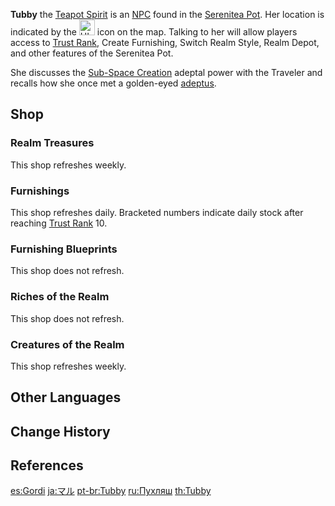 {{CharacterTabs}}
{{Character Infobox
|type             = NPC
|image            = <gallery>
NPC Tubby Rank 1.png|Rank 1
NPC Tubby Rank 4.png|Rank 4
NPC Tubby Rank 7.png|Rank 7
NPC Tubby Rank 10.png|Rank 10
</gallery>
|affiliation      = Serenitea Pot
|affiliation2     = Adepti
|title            = Teapot Spirit
|title2           = Rain Calmer
|voiceEN          = [https://www.debiderryberry.com/ Debi Derryberry]<ref>Twitter: [https://twitter.com/debiderryberry/status/1462134030376349701 EN VA Self Announcement]</ref>
|voiceJP          = [http://amuleto.jp/talents/watanabechihiro.html Watanabe Chihiro ({{ja|渡辺 千絢}})]<ref>Amuleto: [http://amuleto.jp/talents/watanabechihiro.html JP VA's Profile]</ref>
|voiceKR          = {{w|ko:손선영|Son Seon-yeong ({{ko|손선영}})}}<ref>YouTube: [https://youtu.be/xplaZwxHFeA KR VA Self Announcement]</ref>
}}
'''Tubby''' the [[Teapot Spirit]] is an [[NPC]] found in the [[Serenitea Pot]]. Her location is indicated by the [[File:UI Tubby.png|25x25px]] icon on the map. Talking to her will allow players access to [[Trust Rank]], Create Furnishing, Switch Realm Style, Realm Depot, and other features of the Serenitea Pot.

She discusses the [[Sub-Space Creation]] adeptal power with the Traveler and recalls how she once met a golden-eyed [[adeptus]].

==Shop==
===Realm Treasures===
This shop refreshes weekly.
{{Shop/Header|currency=Realm Currency|note=Trust Rank<br />Required|vendor=Tubby|total=1}}
{{Shop|Fabric|10|50|x=5|note=2|total=1}}
{{Shop|Transient Resin|1,200|1|note=6|total=1}}
{{Shop|Hero's Wit|120|20|note=8|total=1}}
{{Shop|Wanderer's Advice|60|10|x=10|note=8|total=1}}
{{Shop|Mystic Enhancement Ore|60|40|note=8|total=1}}
{{Shop|Mora|120|20|x=10,000|note=8|total=1}}
{{Shop|Sanctifying Essence|360|5|note=8|total=1}}
{{Shop|Sanctifying Unction|90|20|note=8|total=1}}
{{Shop/Footer|total=13,100|note=&nbsp;}}

===Furnishings===
This shop refreshes daily. Bracketed numbers indicate daily stock after reaching [[Trust Rank]] 10.
{{Shop/Header|currency=Realm Currency|vendor=Tubby|total=1}}
{{Shop|Vial of Adeptal Speed|10|5|stock2=10|total=1}}
{{Shop|Fragrant Cedar Vegetable Rack|60|3|stock2=6|total=1}}
{{Shop|Blooming Hedge|80|3|stock2=6|total=1}}
{{Shop|Ordinary Garden Hedge|80|3|stock2=6|total=1}}
{{Shop|"Concealing Leaves"|80|3|stock2=6|total=1}}
{{Shop|"Green Fountain"|80|3|stock2=6|total=1}}
{{Shop|"Kindletree"|80|3|stock2=6|total=1}}
{{Shop|"Crystalfly's Perch"|80|3|stock2=6|total=1}}
{{Shop|"Southern Sweetleaves"|80|3|stock2=6|total=1}}
{{Shop|"Brightcrown Plumebush"|80|3|stock2=6|total=1}}
{{Shop|"The Color of the Wind"|80|3|stock2=6|total=1}}
{{Shop|Silversand Coconut Tree|80|3|stock2=6|total=1}}
{{Shop|Whitesand Coconut Tree|80|3|stock2=6|total=1}}
{{Shop|Tianheng Red Maple: Branches Aflame|80|3|stock2=6|total=1}}
{{Shop|Peculiar Knotwood Tree|80|3|stock2=6|total=1}}
{{Shop|Yellow Sandbearer Tree|80|3|stock2=6|total=1}}
{{Shop|Hiding Grazestone|80|3|stock2=6|total=1}}
{{Shop|Recreation Stone|80|3|stock2=6|total=1}}
{{Shop|Unmoving Kingstone|80|3|stock2=6|total=1}}
{{Shop|Ashen Stone|80|3|stock2=6|total=1}}
{{Shop|Sartorial Stone|80|3|stock2=6|total=1}}
{{Shop|Moss-Covered Stone|80|3|stock2=6|total=1}}
{{Shop|Stratus-Cloud Stone|80|3|stock2=6|total=1}}
{{Shop|Stepping Stone|80|3|stock2=6|total=1}}
{{Shop|Unprecedentedly Average Stone|80|3|stock2=6|total=1}}
{{Shop|Mature Cuihua Tree|80|3|stock2=6|total=1}}
{{Shop|Cuihua Sapling|80|3|stock2=6|total=1}}
{{Shop|Tall Birch|80|3|stock2=6|total=1}}
{{Shop|Birch Sapling|80|3|stock2=6|total=1}}
{{Shop|Golden Knotwood Tree|80|3|stock2=6|total=1}}
{{Shop|Green Knotwood Tree|80|3|stock2=6|total=1}}
{{Shop|Amber Knotwood Tree|80|3|stock2=6|total=1}}
{{Shop|Amber Irontrunk Tree|80|3|stock2=6|total=1}}
{{Shop|Golden Irontrunk Tree|80|3|stock2=6|total=1}}
{{Shop|Green Irontrunk Tree|80|3|stock2=6|total=1}}
{{Shop|Qingce Heronleaf Bamboo|80|3|stock2=6|total=1}}
{{Shop|Qingce Skysail Bamboo|80|3|stock2=6|total=1}}
{{Shop|Qingce Jadestone Bamboo|80|3|stock2=6|total=1}}
{{Shop|Overgrown Wildvest|40|3|stock2=6|total=1}}
{{Shop|Hazel Wildvest|40|3|stock2=6|total=1}}
{{Shop|Wine-Red Wildvest|40|3|stock2=6|total=1}}
{{Shop|Moonlight Stone|80|3|stock2=6|total=1}}
{{Shop|Sunset Stone|80|3|stock2=6|total=1}}
{{Shop|Scorched Stone|80|3|stock2=6|total=1}}
{{Shop|Goldchime Stone|80|3|stock2=6|total=1}}
{{Shop|Goldbud Stone|80|3|stock2=6|total=1}}
{{Shop|Summer Solstice Rock|80|3|stock2=6|total=1}}
{{Shop|Formation Rock|80|3|stock2=6|total=1}}
{{Shop|"Dainty Fists"|80|3|stock2=6|total=1}}
{{Shop|Chasm's Doorstep|80|3|stock2=6|total=1}}
{{Shop|Parched Stone|80|3|stock2=6|total=1}}
{{Shop|Golden Pearlroot Tree|80|3|stock2=6|total=1}}
{{Shop|Amber Pearlroot Tree|80|3|stock2=6|total=1}}
{{Shop|Withered Pearlroot Tree|80|3|stock2=6|total=1}}
{{Shop|Green Pearlroot Tree|80|3|stock2=6|total=1}}
{{Shop|Profuse Smokeleaf|40|3|stock2=6|total=1}}
{{Shop|Vivacious Smokeleaf|40|3|stock2=6|total=1}}
{{Shop|Profuse Lacquerleaf|40|3|stock2=6|total=1}}
{{Shop|Vivacious Lacquerleaf|40|3|stock2=6|total=1}}
{{Shop|Profuse Awlking|40|3|stock2=6|total=1}}
{{Shop|Vivacious Awlking|40|3|stock2=6|total=1}}
{{Shop|Luscious Bloom|40|3|stock2=6|total=1}}
{{Shop|Verdant Bloom|40|3|stock2=6|total=1}}
{{Shop|Meadow Bloom|40|3|stock2=6|total=1}}
{{Shop|Gemini Verdance|40|3|stock2=6|total=1}}
{{Shop|Gemini Jasmine|40|3|stock2=6|total=1}}
{{Shop|"A Seat in the Wilderness"|80|3|stock2=6|total=1}}
{{Shop|"Hunter's Vantage"|80|3|stock2=6|total=1}}
{{Shop|"Prey's Cloak of Refuge"|80|3|stock2=6|total=1}}
{{Shop|Verdurous Feast|80|3|stock2=6|total=1}}
{{Shop|Verdurous Waiter|80|3|stock2=6|total=1}}
{{Shop|Adeptus Amber: A Striking Sight|120|3|stock2=6|total=1}}
{{Shop|Adeptus Amber: Trespassers Beware|120|3|stock2=6|total=1}}
{{Shop|Forceful Tea Pine|40|3|stock2=6|total=1}}
{{Shop|Cyangrass|80|3|stock2=6|total=1}}
{{Shop|Stonenet|80|3|stock2=6|total=1}}
{{Shop|Greenspire|80|3|stock2=6|total=1}}
{{Shop|Verdant Ancient|80|3|stock2=6|total=1}}
{{Shop|Flower's First Blushing Bloom|80|3|stock2=6|total=1}}
{{Shop|Doves the World Over, Repose Seeking|80|3|stock2=6|total=1}}
{{Shop|The Precious Pink of Spring|80|3|stock2=6|total=1}}
{{Shop|The Red Kite's Waking and Sleeping|80|3|stock2=6|total=1}}
{{Shop|The Wandering Bird Within|80|3|stock2=6|total=1}}
{{Shop|Sappan and Vermilion Enjoined|80|3|stock2=6|total=1}}
{{Shop|Thoughts Beyond the Pale|80|3|stock2=6|total=1}}
{{Shop|The Bellflower Bids the Gloom Farewell|80|3|stock2=6|total=1}}
{{Shop|The Aster's Sigh|80|3|stock2=6|total=1}}
{{Shop|Melancholy, the Dewgrass Shadowing|80|3|stock2=6|total=1}}
{{Shop|Of Promises Unkept the Night Flowers Speak|80|3|stock2=6|total=1}}
{{Shop|Trees of Azure Jade|80|3|stock2=6|total=1}}
{{Shop|Through White Foam the Jade Butterfly Soars|80|3|stock2=6|total=1}}
{{Shop|Scarlet-Scented Fan Dance|80|3|stock2=6|total=1}}
{{Shop|A Thousand Petals of Red Glaze|80|3|stock2=6|total=1}}
{{Shop|"Between Nine Steps"|120|3|stock2=6|total=1}}
{{Shop|Meditation Stone|40|3|stock2=6|total=1}}
{{Shop|Wading Stones|40|3|stock2=6|total=1}}
{{Shop|Hot Spring Whitestone: Secret Fire|80|3|stock2=6|total=1}}
{{Shop|Weeping Stone|80|3|stock2=6|total=1}}
{{Shop|Ardent Cinnabar|80|3|stock2=6|total=1}}
{{Shop|Sub-Space Boulder: Sky Range|80|3|stock2=6|total=1}}
{{Shop|Sub-Space Boulder: Solitude|80|3|stock2=6|total=1}}
{{Shop|Sub-Space Boulder: Seat of Mist|80|3|stock2=6|total=1}}
{{Shop|Sub-Space Boulder: Floating Precipice|80|3|stock2=6|total=1}}
{{Shop|"Seal of the Provisional Head Priestess"|80|3|stock2=6|total=1}}
{{Shop|Of Fields Green: Border of Dreams|80|3|stock2=6|total=1}}
{{Shop|Of Fields Green: Starflower Fence|80|3|stock2=6|total=1}}
{{Shop|Of Fields Green: Smoky Labyrinth|80|3|stock2=6|total=1}}
{{Shop|Of Fields Green: Fluttering Color|80|3|stock2=6|total=1}}
{{Shop|Of Fields Green: Kitty Waiter|80|3|stock2=6|total=1}}
{{Shop|Of Fields Green: Velvet Chaperone|80|3|stock2=6|total=1}}
{{Shop|Midsummer Tea-Fragrance|80|3|stock2=6|total=1}}
{{Shop|Of Bamboo Teal|80|3|stock2=6|total=1}}
{{Shop|Amidst Dew-Covered Lilac Leaves|80|3|stock2=6|total=1}}
{{Shop|Thrice-Dyed Crimson Snowmelt|80|3|stock2=6|total=1}}
{{Shop|Evernight Glitterbough|120|3|stock2=6|total=1}}
{{Shop|Evernight Blazeshrub|120|3|stock2=6|total=1}}
{{Shop|Sub-Space Cabochon: Up, Up and Away|80|3|stock2=6|total=1}}
{{Shop|Burgundy Dewtree|80|3|stock2=6|total=1}}
{{Shop|Burgundy Needletree|80|3|stock2=6|total=1}}
{{Shop|Mauve Shiverstroke Shroom|80|3|stock2=6|total=1}}
{{Shop|Mauve Lute's-Edge Shroom|80|3|stock2=6|total=1}}
{{Shop|Scarlet Swayshroom|40|3|stock2=6|total=1}}
{{Shop|Brown Treeshroom|40|3|stock2=6|total=1}}
{{Shop|Withered Buttershroom|40|3|stock2=6|total=1}}
{{Shop|Sandy Domeshroom|40|3|stock2=6|total=1}}
{{Shop|Umbrella of Calm|40|3|stock2=6|total=1}}
<!-- 3.1 -->
{{Shop|Sub-Space Boulder: Desert Wastes|80|3|stock2=6|total=1}}
{{Shop|Sub-Space Boulder: Gravel|80|3|stock2=6|total=1}}
{{Shop|The Belying Toughness|40|3|stock2=6|total=1}}
{{Shop|Like an Omen of Daybreak|40|3|stock2=6|total=1}}
{{Shop|Like the Dangling White Stars|80|3|stock2=6|total=1}}
{{Shop|Like the Moon's Shattered Shards|80|3|stock2=6|total=1}}
{{Shop|Like the Encircling Eventide|80|3|stock2=6|total=1}}
{{Shop|The Hidden Sweetness|80|3|stock2=6|total=1}}
{{Shop|The Concealed Salt|80|3|stock2=6|total=1}}
{{Shop|Chilling Sand Grilling|80|3|stock2=6|total=1}}
{{Shop|The Fragrant Branches Asleep|80|3|stock2=6|total=1}}
{{Shop|The Leaf Veins, Supple and Subtle|80|3|stock2=6|total=1}}
{{Shop|Like the Shimmering Distant Stars|80|3|stock2=6|total=1}}
{{Shop|Colors in the Water Roiling|80|3|stock2=6|total=1}}
{{Shop|Letters in the Sands Half-Buried|80|3|stock2=6|total=1}}
{{Shop|Like the Blistering Sunlight|80|3|stock2=6|total=1}}
{{Shop|No Jumping, No Tramping|40|3|stock2=6|total=1}}
{{Shop|Disk-Patterned Terracotta|80|3|stock2=6|total=1}}
{{Shop|Painted Oblique Stone|80|3|stock2=6|total=1}}
{{Shop|Uplifting Growth|80|3|stock2=6|total=1}}
{{Shop|A Theater's Dream of Flowers|120|3|stock2=6|total=1}}
{{Shop|Longing in the Tranquil Court|120|3|stock2=6|total=1}}
{{Shop|A Forest Corner's Miracle|120|3|stock2=6|total=1}}
{{Shop|Flaming Azure|80|3|stock2=6|total=1}}
{{Shop|Concentrated Alabaster|80|3|stock2=6|total=1}}
{{Shop|Flaming Catalyst|80|3|stock2=6|total=1}}
{{Shop|Prolongation Medium|80|3|stock2=6|total=1}}
{{Shop|Balancing Dye|80|3|stock2=6|total=1}}
{{Shop|Fervid Nutrients|80|3|stock2=6|total=1}}
{{Shop|Gloomy Glamour|80|3|stock2=6|total=1}}
{{Shop|Pristine Vessel|80|3|stock2=6|total=1}}
{{Shop|Slanted Meandering Wood|40|3|stock2=6|total=1}}
{{Shop|Verdant Meandering Wood|40|3|stock2=6|total=1}}
<!-- 3.3 -->
{{Shop|Floral Green's Shallow Slumber|80|3|stock2=6|total=1}}
{{Shop|Dappled Butterfly|80|3|stock2=6|total=1}}
{{Shop|Viridite Noonwood|80|3|stock2=6|total=1}}
{{Shop|Viridite Dawnwood|80|3|stock2=6|total=1}}
<!-- 3.4 -->
{{Shop|Peaceful Hibiscus Purple|80|3|stock2=6|total=1}}
{{Shop|Secluded Hibiscus Branches|80|3|stock2=6|total=1}}
{{Shop|Fountain of Scorching Sands|80|3|stock2=6|total=1}}
{{Shop|Sunset Reflection|80|3|stock2=6|total=1}}
{{Shop|Umbrella of Dewdrops|40|3|stock2=6|total=1}}
{{Shop|The Bountiful Waterside|40|3|stock2=6|total=1}}
{{Shop|Umbrella of Refuge|40|3|stock2=6|total=1}}
{{Shop|A Different Kind of Sweetness|40|3|stock2=6|total=1}}
<!-- 3.5 -->
{{Shop|Spreading Branches of the Sky|80|3|stock2=6|total=1}}
{{Shop|Halted Spoondrift|80|3|stock2=6|total=1}}
{{Shop|Glimmering Firework|80|3|stock2=6|total=1}}
{{Shop|Broken Mossed Stone|40|3|stock2=6|total=1}}
{{Shop|Crumbling Mossed Stone|40|3|stock2=6|total=1}}
{{Shop/Footer|total=38,990 (77,980)}}

===Furnishing Blueprints===
This shop does not refresh.
{{Shop/Header|currency=Realm Currency|vendor=Tubby|total=1}}
{{Shop|Multi-Seat Round Pine Table|80|1|total=1|blueprint=1}}
{{Shop|Wooden Restaurant Signboard|80|1|total=1|blueprint=1}}
{{Shop|Pine Dining Chair|80|1|total=1|blueprint=1}}
{{Shop|Well-Worn Sword|80|1|total=1|blueprint=1}}
{{Shop|Mounted Record Board|80|1|total=1|blueprint=1}}
{{Shop|Straw Hut|80|1|total=1|blueprint=1}}
{{Shop|Straw Depot|80|1|total=1|blueprint=1}}
{{Shop|Straw Shed|80|1|total=1|blueprint=1}}
{{Shop|Doorless Pine Cupboard|80|1|total=1|blueprint=1}}
{{Shop|Long Pine Table|80|1|total=1|blueprint=1}}
{{Shop|Fir Shelves|80|1|total=1|blueprint=1}}
{{Shop|Fir Weapon Rack|80|1|total=1|blueprint=1}}
{{Shop|Messy Pile of Fir Crates|80|1|total=1|blueprint=1}}
{{Shop|Neat Stack of Fir Kegs|80|1|total=1|blueprint=1}}
{{Shop|Simple Cargo Cart|80|1|total=1|blueprint=1}}
{{Shop|Heavy Hay Bale|80|1|total=1|blueprint=1}}
{{Shop|Storage Sack: Buzz-Off Bag|80|1|total=1|blueprint=1}}
{{Shop|Old Well|80|1|total=1|blueprint=1}}
{{Shop|Weathered Bamboo Fence|80|1|total=1|blueprint=1}}
{{Shop|Smooth Wooden Bench|80|1|total=1|blueprint=1}}
{{Shop|Smooth Stone Bench|80|1|total=1|blueprint=1}}
{{Shop|Timber Wall With Jade Eaves|160|1|total=1|blueprint=1}}
{{Shop|Dark Wood Arch Wall|160|1|total=1|blueprint=1}}
{{Shop|Traditional Cedar Flooring|160|1|total=1|blueprint=1}}
{{Shop|Colorful Checkered Tile|160|1|total=1|blueprint=1}}
{{Shop|Checkered Cedar Ceiling|160|1|total=1|blueprint=1}}
{{Shop|Dark Checkered Ceiling|160|1|total=1|blueprint=1}}
{{Shop|Two-Tier Candle Chandelier|160|1|total=1|blueprint=1}}
{{Shop|Eight-Sided Lantern: Lucky Day|160|1|total=1|blueprint=1}}
{{Shop|Six-Sided Lantern: Harmony in Friendship|160|1|total=1|blueprint=1}}
{{Shop|"Night of the Party Pumpkins"|160|1|total=1|blueprint=1}}
{{Shop|Favonius Office Table|160|1|total=1|blueprint=1}}
{{Shop|Favonius Conference Table|160|1|total=1|blueprint=1}}
{{Shop|Long Table With Tablecloth|160|1|total=1|blueprint=1}}
{{Shop|Red Cedar Round Table|160|1|total=1|blueprint=1}}
{{Shop|Northern Stone Hearth|160|1|total=1|blueprint=1}}
{{Shop|"Clear Blue Afternoon"|160|1|total=1|blueprint=1}}
{{Shop|"Unwavering Determination"|160|1|total=1|blueprint=1}}
{{Shop|Red Pine Wood Round Stool|160|1|total=1|blueprint=1}}
{{Shop|Trusty Portable Lamp|160|1|total=1|blueprint=1}}
{{Shop|Sturdy Birch Vanity|160|1|total=1|blueprint=1}}
{{Shop|Mondstadt Rug: Crimson Ardor|160|1|total=1|blueprint=1}}
{{Shop|Mondstadt Rug: Tireless Search|160|1|total=1|blueprint=1}}
{{Shop|Rally Banner|160|1|total=1|blueprint=1}}
{{Shop|Pure Spirit Banner|160|1|total=1|blueprint=1}}
{{Shop|Neat Stack of Books|160|1|total=1|blueprint=1}}
{{Shop|"Scholar's Weariness"|160|1|total=1|blueprint=1}}
{{Shop|"Etiquette of Correspondence"|160|1|total=1|blueprint=1}}
{{Shop|Exquisite Hourglass Ornament|160|1|total=1|blueprint=1}}
{{Shop|Flower Arrangement: Baby Blue Tranquility|160|1|total=1|blueprint=1}}
{{Shop|Potted Plant: Crystalline Breeze|160|1|total=1|blueprint=1}}
{{Shop|Potted Flower: Fragrant Facade|160|1|total=1|blueprint=1}}
{{Shop|Alchemic Device: Between Fire and Water|160|1|total=1|blueprint=1}}
{{Shop|Alchemic Component: Burden of Dust|160|1|total=1|blueprint=1}}
{{Shop|Potted Plant: Petite Perrenial|160|1|total=1|blueprint=1}}
{{Shop|Golden Triple-Arm Candelabrum|160|1|total=1|blueprint=1}}
{{Shop|Breeze-Blessed Bed|160|1|total=1|blueprint=1}}
{{Shop|Cloudy Haze Bed|160|1|total=1|blueprint=1}}
{{Shop|Large Birch Wardrobe|160|1|total=1|blueprint=1}}
{{Shop|Birch Double Drawer Nightstand|160|1|total=1|blueprint=1}}
{{Shop|Gold-Lined Sandbearer Nightstand|160|1|total=1|blueprint=1}}
{{Shop|Gold-Lined Sandbearer Wardrobe|160|1|total=1|blueprint=1}}
{{Shop|Seashell Table Lamp|160|1|total=1|blueprint=1}}
{{Shop|Bustling Sundry Stand|160|1|total=1|blueprint=1}}
{{Shop|Real Deal Fruit Stand|160|1|total=1|blueprint=1}}
{{Shop|Open-Air Workshop|240|1|total=1|blueprint=1}}
{{Shop|Bountiful Harvest Fruit Cart|160|1|total=1|blueprint=1}}
{{Shop|Country Home With Tall Attic|160|1|total=1|blueprint=1}}
{{Shop|"Traveling Merchant North of the Stone Gate"|160|1|total=1|blueprint=1}}
{{Shop|Roll-Roofed Fruit and Vegetable Cart|160|1|total=1|blueprint=1}}
{{Shop|Liyue House: Solitary Retreat|160|1|total=1|blueprint=1}}
{{Shop|Heavy Fir Forging Table|160|1|total=1|blueprint=1}}
{{Shop|Large Stone Mill|160|1|total=1|blueprint=1}}
{{Shop|Hardwood Weapon Rack|160|1|total=1|blueprint=1}}
{{Shop|Sturdy Stone Well|160|1|total=1|blueprint=1}}
{{Shop|Wine Jar With Bamboo Casing: Spirits Awaiting Moonrise|160|1|total=1|blueprint=1}}
{{Shop|Potted Plant: Verdant Vastness|160|1|total=1|blueprint=1}}
{{Shop|Fruit and Veggie Stall: Harvest Bounties|160|1|total=1|blueprint=1}}
{{Shop|Wine Shop Display Counter: To Your Heart's Content|160|1|total=1|blueprint=1}}
{{Shop|Crude Double-Decker Pallet|160|1|total=1|blueprint=1}}
{{Shop|Farmer's Scarecrow|160|1|total=1|blueprint=1}}
{{Shop|Fruit Seller's Caution|160|1|total=1|blueprint=1}}
{{Shop|Fruit Seller's Toil|160|1|total=1|blueprint=1}}
{{Shop|Wooden Hilichurl Fence|80|1|total=1|blueprint=1}}
{{Shop|Hilichurl Totem Fence|80|1|total=1|blueprint=1}}
{{Shop|Hilichurl Archery Target|160|1|total=1|blueprint=1}}
{{Shop|Hilichurl Horned Pot|160|1|total=1|blueprint=1}}
{{Shop|Bamboo Outdoor Tea Table|160|1|total=1|blueprint=1}}
{{Shop|Water-Retaining Flower Beds|160|1|total=1|blueprint=1}}
{{Shop|Lush Grapevine|160|1|total=1|blueprint=1}}
{{Shop|Wrought Iron Carved Street Light|160|1|total=1|blueprint=1}}
{{Shop|Evil-Repelling Lantern: All-Around Lighting|160|1|total=1|blueprint=1}}
{{Shop|Four Corners Lantern: Amity From Afar|160|1|total=1|blueprint=1}}
{{Shop|Shadow Lamp: Painted Shadow|160|1|total=1|blueprint=1}}
{{Shop|Soft Lounge Sofa|240|1|total=1|blueprint=1}}
{{Shop|Economy Cuihua Bookshelf|240|1|total=1|blueprint=1}}
{{Shop|"Archivist's Treasure Trove"|240|1|total=1|blueprint=1}}
{{Shop|Birch Main Courtyard Gate|240|1|total=1|blueprint=1}}
{{Shop|Carved Courtyard Fence Ending|240|1|total=1|blueprint=1}}
{{Shop|Carved Courtyard Fence|240|1|total=1|blueprint=1}}
{{Shop|Wing House: Dawn & Dusk|240|1|total=1|blueprint=1}}
{{Shop|Pavilion: Stargazer's Shelter|240|1|total=1|blueprint=1}}
{{Shop|Scenic Corridor: Sylvan Stroll|240|1|total=1|blueprint=1}}
{{Shop|Courtyard Wall: Spring and Autumn Splendor|240|1|total=1|blueprint=1}}
{{Shop|Wall Corner: Fragrant Nook|240|1|total=1|blueprint=1}}
{{Shop|Courtyard Wall: All in a Row|240|1|total=1|blueprint=1}}
{{Shop|Courtyard Wall: Peace Across|240|1|total=1|blueprint=1}}
{{Shop|Main Entrance: Gateway to the Clouds|240|1|total=1|blueprint=1}}
{{Shop|Perimeter Wall: Scenic Archway|240|1|total=1|blueprint=1}}
{{Shop|Sturdy Wooden Barrel|80|1|total=1|blueprint=1}}
{{Shop|Soil-Carrying Wooden Barrel|80|1|total=1|blueprint=1}}
{{Shop|Newly Grown Grapevines|160|1|total=1|blueprint=1}}
{{Shop|Simple Wooden Fence|80|1|total=1|blueprint=1}}
{{Shop|Half-Constructed Fence|80|1|total=1|blueprint=1}}
{{Shop|Tall Wooden Pole|80|1|total=1|blueprint=1}}
{{Shop|Temporary Work Quarters|80|1|total=1|blueprint=1}}
{{Shop|Wood Bundle|80|1|total=1|blueprint=1}}
{{Shop|Rainproof Fir Cargo Container|160|1|total=1|blueprint=1}}
{{Shop|Countryside Tea Stand|160|1|total=1|blueprint=1}}
{{Shop|"The Adventurer's Treasures"|160|1|total=1|blueprint=1}}
{{Shop|Stone Cup-Shaped Pool|160|1|total=1|blueprint=1}}
{{Shop|Glazed Porcelain Tea Set: "Embracing Truth"|160|1|total=1|blueprint=1}}
{{Shop|Amidst Poetic Pondering|specific=Blueprint: Amidst Poetic Pondering|240|1|total=1}}
{{Shop|Amidst Whispering Winds|specific=Blueprint: Amidst Whispering Winds|240|1|total=1}}
{{Shop|Feiyun Study Room|specific=Blueprint: Feiyun Study Room|240|1|total=1}}
{{Shop|Cloudy Haze Dream-Court|specific=Blueprint: Cloudy Haze Dream-Court|240|1|total=1}}
{{Shop|Secret Research Lab|specific=Blueprint: Secret Research Lab|240|1|total=1}}
{{Shop|Cottage Kitchen|specific=Blueprint: Cottage Kitchen|240|1|total=1}}
{{Shop|Weapon Forging Station|specific=Blueprint: Weapon Forging Station|240|1|total=1}}
{{Shop|Idyllic Town|specific=Blueprint: Idyllic Town|240|1|total=1}}
{{Shop|Bird and Blossom Park|specific=Blueprint: Bird and Blossom Park|240|1|total=1}}
{{Shop|Gathering of Gourmets|specific=Blueprint: Gathering of Gourmets|240|1|total=1}}
{{Shop|Glittering Street|specific=Blueprint: Glittering Street|240|1|total=1}}
{{Shop|Qingce Cloud Residence|specific=Blueprint: Qingce Cloud Residence|240|1|total=1}}
{{Shop|Of Hunting and Dancing|specific=Blueprint: Of Hunting and Dancing|240|1|total=1}}
{{Shop|Iter Ad Astra Abyssosque|specific=Blueprint: Iter Ad Astra Abyssosque|240|1|total=1}}
{{Shop|Dawn Orchard|specific=Blueprint: Dawn Orchard|240|1|total=1}}
{{Shop|Embroidered Lantern: Lofty Grandeur|240|1|total=1|blueprint=1}}
{{Shop|Embroidered Curtains|240|1|total=1|blueprint=1}}
{{Shop|Silk Curtains: Fetching the Sanguine Sky|240|1|total=1|blueprint=1}}
{{Shop|Floral Screen: Jade and Gold|240|1|total=1|blueprint=1}}
{{Shop|Thundering Heavens Drum|240|1|total=1|blueprint=1}}
{{Shop|Tasseled Lantern: Deck the Streets|240|1|total=1|blueprint=1}}
{{Shop|Lantern-Lit Stage: Crescendo|240|1|total=1|blueprint=1}}
{{Shop|"Feather-Light Praise"|240|1|total=1|blueprint=1}}
{{Shop|"The Blue Ocean's Treasure"|240|1|total=1|blueprint=1}}
{{Shop|"Witch's Chorus"|240|1|total=1|blueprint=1}}
{{Shop|"A Guide in the Summer Woods"|160|1|total=1|blueprint=1}}
{{Shop|"A Messenger in the Summer Woods"|160|1|total=1|blueprint=1}}
{{Shop|"Pure Gorgeous Summer"|240|1|total=1|blueprint=1}}
{{Shop|Otogi Wood Ramen Stand|160|1|total=1|blueprint=1}}
{{Shop|"Three Reaches Bright"|160|1|total=1|blueprint=1}}
{{Shop|Whitestone "Meichuu" Standing Lamp|160|1|total=1|blueprint=1}}
{{Shop|Otogi "Meichuu" Standing Lamp|160|1|total=1|blueprint=1}}
{{Shop|Foundations of Stone: Path of Cultivation|160|1|total=1|blueprint=1}}
{{Shop|Foundations of Stone: Timely Arrival|160|1|total=1|blueprint=1}}
{{Shop|Foundations of Stone: Double-Time|160|1|total=1|blueprint=1}}
{{Shop|Maple Wood Vaulted Wall|160|1|total=1|blueprint=1}}
{{Shop|Maple Wood Square Ceiling|160|1|total=1|blueprint=1}}
{{Shop|Brown Maple Flooring|160|1|total=1|blueprint=1}}
{{Shop|Veranda Corner: Pavilion's Watch|240|1|total=1|blueprint=1}}
{{Shop|Inazuman Mansion: As One|240|1|total=1|blueprint=1}}
{{Shop|Inazuman Workshop: Exhaustive Regularity|160|1|total=1|blueprint=1}}
{{Shop|Inazuman Home: Routine Dimensions|160|1|total=1|blueprint=1}}
{{Shop|Inazuman Workshop: Multipurpose|160|1|total=1|blueprint=1}}
{{Shop|Inazuman Home: Clanking Metal|160|1|total=1|blueprint=1}}
{{Shop|Inazuman Workshop: Sweetness Sought|160|1|total=1|blueprint=1}}
{{Shop|Inazuman Home: Irreplaceable Foresight|160|1|total=1|blueprint=1}}
{{Shop|Inazuman Official Residence: Forcefulness|240|1|total=1|blueprint=1}}
{{Shop|Camp Watchtower: Viewport|160|1|total=1|blueprint=1}}
{{Shop|Camp Tent: Timely Tactics|240|1|total=1|blueprint=1}}
{{Shop|Camp Dwelling: Shoring Up|160|1|total=1|blueprint=1}}
{{Shop|Camp Gate: Fealty|160|1|total=1|blueprint=1}}
{{Shop|Encampment Fence: Jagged Teeth|160|1|total=1|blueprint=1}}
{{Shop|Encampment Fence: Decisive Judgment|160|1|total=1|blueprint=1}}
{{Shop|Encampment Fence: Honing Goad|160|1|total=1|blueprint=1}}
{{Shop|Shrine Hall: Gentle Wishes|240|1|total=1|blueprint=1}}
{{Shop|Shrine Annex: Pleased to Serve|240|1|total=1|blueprint=1}}
{{Shop|Shrine Corridor: Sakura-Dusted Path|240|1|total=1|blueprint=1}}
{{Shop|Shrine Corridor: Vermilion Gaze|240|1|total=1|blueprint=1}}
{{Shop|Estate Reception: Prim and Proper|240|1|total=1|blueprint=1}}
{{Shop|Estate Gate: Windy Doors|240|1|total=1|blueprint=1}}
{{Shop|Estate Corridor: Onward With Ease|240|1|total=1|blueprint=1}}
{{Shop|Estate Courtyard Corner: Measured Harmony|240|1|total=1|blueprint=1}}
{{Shop|Estate Storehouse: We Have Reserves|240|1|total=1|blueprint=1}}
{{Shop|Estate Courtyard Wall: Stoneguard|240|1|total=1|blueprint=1}}
{{Shop|Estate Courtyard Wall: Harmonious Corner|240|1|total=1|blueprint=1}}
{{Shop|Estate Courtyard Wall: Hidden Boundary|240|1|total=1|blueprint=1}}
{{Shop|Estate Wall Corner: Old City Palisade|240|1|total=1|blueprint=1}}
{{Shop|Yumemiru "Juunen" Street Lamp|160|1|total=1|blueprint=1}}
{{Shop|Aralia "Renzou" Street Lamp|160|1|total=1|blueprint=1}}
{{Shop|Narukami's Banner|160|1|total=1|blueprint=1}}
{{Shop|Camp Bow-Rack: Fletching|160|1|total=1|blueprint=1}}
{{Shop|Camp Spear-Rack: Point Break|160|1|total=1|blueprint=1}}
{{Shop|Red-Iron Coral|160|1|total=1|blueprint=1}}
{{Shop|Glowstone Parasol|160|1|total=1|blueprint=1}}
{{Shop|Otogi "Rikuyou" Wooden Barrel|80|1|total=1|blueprint=1}}
{{Shop|Village Well: Underground Spring|160|1|total=1|blueprint=1}}
{{Shop|"Kyuukou" Otogi Flower Terrace|160|1|total=1|blueprint=1}}
{{Shop|"Sanzai" Otogi Flower Terrace|160|1|total=1|blueprint=1}}
{{Shop|"Henji" Aralia Noticeboard|80|1|total=1|blueprint=1}}
{{Shop|Replica Ancient Otogi Keg|80|1|total=1|blueprint=1}}
{{Shop|Teahouse Vessel: Scent-Sealer|160|1|total=1|blueprint=1}}
{{Shop|Teahouse Cushion: Night-Woven|80|1|total=1|blueprint=1}}
{{Shop|Cast in Clay|160|1|total=1|blueprint=1}}
{{Shop|The Essential Vase|160|1|total=1|blueprint=1}}
{{Shop|A Favor Returned|160|1|total=1|blueprint=1}}
{{Shop|Common Cast Iron Stove|160|1|total=1|blueprint=1}}
{{Shop|"Hyoutei" Stacked Aralia Wood Boxes|160|1|total=1|blueprint=1}}
{{Shop|Teahouse Lamp: Light Concealed|160|1|total=1|blueprint=1}}
{{Shop|Maple Wood Lamp: Light Fragrance|160|1|total=1|blueprint=1}}
{{Shop|Maple Wood Floor Lamp: Clarity|160|1|total=1|blueprint=1}}
{{Shop|Court Lantern: Lingering Majesty|160|1|total=1|blueprint=1}}
{{Shop|Court Lantern: Thundering Heart|160|1|total=1|blueprint=1}}
{{Shop|Maple Wood Chandelier: Illume|160|1|total=1|blueprint=1}}
{{Shop|Teahouse Counter: "Toshimaru"|160|1|total=1|blueprint=1}}
{{Shop|Teahouse Round Stool: Pain Point Reduction|80|1|total=1|blueprint=1}}
{{Shop|Painted Vision: Of Mountains and Skies Distant|240|1|total=1|blueprint=1}}
{{Shop|Painted Vision: Stunning Waters|240|1|total=1|blueprint=1}}
{{Shop|Aralia "Bangaku" Shelf|160|1|total=1|blueprint=1}}
{{Shop|Aralia "Fusen" Cupboard|160|1|total=1|blueprint=1}}
{{Shop|Yumemiru "Dewcover" Wardrobe|160|1|total=1|blueprint=1}}
{{Shop|Maple Wood Ritual Drum: Festive Music|160|1|total=1|blueprint=1}}
{{Shop|Maple Wood Ritual Drum: A Great Din|160|1|total=1|blueprint=1}}
{{Shop|Teahouse Folding Screen: Hidden Heart of Gold|240|1|total=1|blueprint=1}}
{{Shop|Yumemiru "Decorum" Kimono Rack|160|1|total=1|blueprint=1}}
{{Shop|Ancestral Sword Rack: Four Core Principles|240|1|total=1|blueprint=1}}
{{Shop|Hatamoto Armor: Eijin Genkou|240|1|total=1|blueprint=1}}
{{Shop|Yumemiru "Jukaku" Folding Screen|240|1|total=1|blueprint=1}}
{{Shop|Yumemiru "Cold and Warmth" Kotatsu|240|1|total=1|blueprint=1}}
{{Shop|Evil-Slaying Bows|160|1|total=1|blueprint=1}}
{{Shop|Spiritchaser Screen|160|1|total=1|blueprint=1}}
{{Shop|"Divine Nose:" Kitsu-Kitsu Daruma|160|1|total=1|blueprint=1}}
{{Shop|"True Cookery": Nuki-Nuki Daruma|160|1|total=1|blueprint=1}}
{{Shop|Yumemiru "Sakura's Rest" Bed|160|1|total=1|blueprint=1}}
{{Shop|Whitestone Hot Spring: Diffusing Warmth|160|1|total=1|blueprint=1}}
{{Shop|Hot Spring Folding Screen: Moderation|160|1|total=1|blueprint=1}}
{{Shop|Hot Spring Outer Wall: No Vaulting|160|1|total=1|blueprint=1}}
{{Shop|Hot Spring Wall: Well-Grounded|160|1|total=1|blueprint=1}}
{{Shop|"Sekijou" Aralia Tea Table|160|1|total=1|blueprint=1}}
{{Shop|Hot Spring Foyer: Shelter from the Cold|160|1|total=1|blueprint=1}}
{{Shop|Village Well: Subterranean Secrets|160|1|total=1|blueprint=1}}
{{Shop|Wakeful Spring|specific=Blueprint: Wakeful Spring|240|1|total=1}}
{{Shop|Military Exercise Grounds|specific=Blueprint: Military Exercise Grounds|240|1|total=1}}
{{Shop|Eternal Domain of Fleeting Dreams|specific=Blueprint: Eternal Domain of Fleeting Dreams|240|1|total=1}}
{{Shop|A Thousand Swings|specific=Blueprint: A Thousand Swings|240|1|total=1}}
{{Shop|Of Maple and Tea Scents Entwined|specific=Blueprint: Of Maple and Tea Scents Entwined|240|1|total=1}}
{{Shop|Lingering Moment|240|1|total=1|blueprint=1}}
{{Shop|Of Fields Green: Cookie Road|160|1|total=1|blueprint=1}}
{{Shop|Foundations of Stone: Fortunate Times|160|1|total=1|blueprint=1}}
{{Shop|Sub-Space Cabochon: In Soaring Flight|240|1|total=1|blueprint=1}}
{{Shop|Festival Booth - "Strange Wonders"|160|1|total=1|blueprint=1}}
{{Shop|Festival Booth - "Literary Talent"|160|1|total=1|blueprint=1}}
{{Shop|"Kitsune Guuji" Exclusive Painted Flag Banner|160|1|total=1|blueprint=1}}
{{Shop|Heavy-Duty Restaurant Stove|160|1|total=1|blueprint=1}}
{{Shop|Serene Flames|160|1|total=1|blueprint=1}}
{{Shop|Training Ground Support Stakes|160|1|total=1|blueprint=1}}
{{Shop|Inazuman Home: Watatsumi Reminiscence|160|1|total=1|blueprint=1}}
{{Shop|Inazuman Home: House of Coral|160|1|total=1|blueprint=1}}
{{Shop|Inazuman Home: Stormhouse|160|1|total=1|blueprint=1}}
{{Shop|Festive Fragrance: Goods Piled High|240|1|total=1|blueprint=1}}
{{Shop|Festive Fragrance: Of Gold and Jade|240|1|total=1|blueprint=1}}
{{Shop|Rainbow Lights: Lovely Night View|160|1|total=1|blueprint=1}}
{{Shop|Fine Stall: Splash of Color|160|1|total=1|blueprint=1}}
{{Shop|Rainbow Stall: Ultramarine|160|1|total=1|blueprint=1}}
{{Shop|Rainbow Stall: Ruby Red|160|1|total=1|blueprint=1}}
{{Shop|Rainbow Cloud Flying Satin Pole|160|1|total=1|blueprint=1}}
{{Shop|Blooming Candle: Pure as a Lotus|160|1|total=1|blueprint=1}}
{{Shop|Rainbow Lights: At Dawn We Celebrate|160|1|total=1|blueprint=1}}
{{Shop|Pear Orchard Seat: Of Tunes and Fragrant Tea|240|1|total=1|blueprint=1}}
{{Shop|Pear Orchard Seat: Gathered in Joy|160|1|total=1|blueprint=1}}
{{Shop|Pear Orchard Accessory: Attend and Listen|240|1|total=1|blueprint=1}}
{{Shop|Pear Orchard Screen: Dexterous|240|1|total=1|blueprint=1}}
{{Shop|Pear Orchard Screen: Deft|240|1|total=1|blueprint=1}}
{{Shop|Foundations of Stone: Grand Design|160|1|total=1|blueprint=1}}
{{Shop|Stoneworks Crane: Hill Tamer|160|1|total=1|blueprint=1}}
{{Shop|Stoneworks Lamp: Deeping-Gloom Candle|160|1|total=1|blueprint=1}}
{{Shop|Tranquil Starlight|240|1|total=1|blueprint=1}}
{{Shop|Dodoco's Summertime|240|1|total=1|blueprint=1}}
{{Shop|Dodoco's Travel Bag|240|1|total=1|blueprint=1}}
{{Shop|Dodoco's Dodo Stove|240|1|total=1|blueprint=1}}
{{Shop|Dodoco's Beach Nap|240|1|total=1|blueprint=1}}
{{Shop|Dodoco's Collection Cupboard|240|1|total=1|blueprint=1}}
{{Shop|Dodoco's Sunshade Umbrella|240|1|total=1|blueprint=1}}
{{Shop|Simple Brightwood Carved Wall|160|1|total=1|blueprint=1}}
{{Shop|Dark Brightwood Flooring|160|1|total=1|blueprint=1}}
{{Shop|Brightwood Chiseled Ceiling|160|1|total=1|blueprint=1}}
{{Shop|Efflorescent Illumination|160|1|total=1|blueprint=1}}
{{Shop|Mansion Pagoda &mdash; Flower of Revelation|240|1|total=1|blueprint=1}}
{{Shop|Mansion Pagoda &mdash; Tree of Pondering|240|1|total=1|blueprint=1}}
{{Shop|Mansion Courtyard &mdash; Warbling Pavilion|240|1|total=1|blueprint=1}}
{{Shop|Mansion Courtyard &mdash; Watchtower of Foresight|240|1|total=1|blueprint=1}}
{{Shop|Mansion Courtyard &mdash; Place of Repose|240|1|total=1|blueprint=1}}
{{Shop|Mansion Courtyard &mdash; Cuisinier's Abode|240|1|total=1|blueprint=1}}
{{Shop|Sub-space Structure: Suspended Pathway|160|1|total=1|blueprint=1}}
{{Shop|Sub-Space Structure: Treetop Stroll|160|1|total=1|blueprint=1}}
{{Shop|A Choice of Delicacies|160|1|total=1|blueprint=1}}
{{Shop|Spirit of the Banquet|160|1|total=1|blueprint=1}}
{{Shop|A Table for Two|160|1|total=1|blueprint=1}}
{{Shop|Witness of Tavern Affairs|160|1|total=1|blueprint=1}}
{{Shop|Forest Watcher's Fastidiousness|240|1|total=1|blueprint=1}}
{{Shop|Forest Ranger's Provisions|160|1|total=1|blueprint=1}}
{{Shop|Appraiser's Treasure|160|1|total=1|blueprint=1}}
{{Shop|Ceramic Centerpiece|160|1|total=1|blueprint=1}}
{{Shop|Ephemeral Spirit|160|1|total=1|blueprint=1}}
{{Shop|Karmaphala Wood "Subdued Speech" Bench|160|1|total=1|blueprint=1}}
{{Shop|Karmaphala Wood "Counter-Assault" Dining Chair|160|1|total=1|blueprint=1}}
{{Shop|Satisfaction of Sated Thirst|160|1|total=1|blueprint=1}}
{{Shop|Joyful Illumination|160|1|total=1|blueprint=1}}
{{Shop|Adhigama Wood "Comfort" Bed|160|1|total=1|blueprint=1}}
{{Shop|Adhigama Wood "Versatile" Shelves|160|1|total=1|blueprint=1}}
{{Shop|Brightwood "Invigorating" Nightstand|160|1|total=1|blueprint=1}}
{{Shop|Treasure from the Land of Wisdom|240|1|total=1|blueprint=1}}
{{Shop|Scrolls from the Land of Wisdom|240|1|total=1|blueprint=1}}
{{Shop|Forest Watcher's Considerations|240|1|total=1|blueprint=1}}
{{Shop|Deepwood Dweller's Delicacies|160|1|total=1|blueprint=1}}
{{Shop|Aroma of High-Heat Barbecue|240|1|total=1|blueprint=1}}
{{Shop|Fragrance of Low-Heat Roast|240|1|total=1|blueprint=1}}
{{Shop|Treasures of the City of Wisdom|160|1|total=1|blueprint=1}}
{{Shop|Delicacies of the City of Wisdom|160|1|total=1|blueprint=1}}
{{Shop|Aromas of the City of Wisdom|160|1|total=1|blueprint=1}}
{{Shop|Tenacity of the City of Wisdom|160|1|total=1|blueprint=1}}
{{Shop|Commerce of the City of Wisdom|160|1|total=1|blueprint=1}}
{{Shop|Shade in the Tranquil Court|160|1|total=1|blueprint=1}}
{{Shop|Light in the Tranquil Court|240|1|total=1|blueprint=1}}
{{Shop|Fabric of the City of Wisdom|160|1|total=1|blueprint=1}}
{{Shop|Pottery of the City of Wisdom|160|1|total=1|blueprint=1}}
{{Shop|Diligence of the City of Wisdom|160|1|total=1|blueprint=1}}
{{Shop|Building Block of the City of Wisdom|160|1|total=1|blueprint=1}}
{{Shop|The Eremites' Fame|160|1|total=1|blueprint=1}}
{{Shop|Theater's Cool Mist|240|1|total=1|blueprint=1}}
{{Shop|Clarity from the Land of Wisdom|240|1|total=1|blueprint=1}}
{{Shop|Immersive Light|240|1|total=1|blueprint=1}}
{{Shop|Perennial Illumination|160|1|total=1|blueprint=1}}
{{Shop|Blooming Illumination|240|1|total=1|blueprint=1}}
{{Shop|Forest Patrol Anecdotes|specific=Blueprint: Forest Patrol Anecdotes|240|1|total=1}}
{{Shop|Coalesced Brilliance|specific=Blueprint: Coalesced Brilliance|240|1|total=1}}
{{Shop|Fervid Aroma|specific=Blueprint: Fervid Aroma|240|1|total=1}}
{{Shop|Of Settled Thoughts|specific=Blueprint: Of Settled Thoughts|240|1|total=1}}
{{Shop|A Farewell Brief to Bustle and Bother|specific=Blueprint: A Farewell Brief to Bustle and Bother|240|1|total=1}}
{{Shop|Dwelling Amidst the Sands|specific=Blueprint: Dwelling Amidst the Sands|240|1|total=1}}
{{Shop|Amidst Prospering Markets|specific=Blueprint: Amidst Prospering Markets|240|1|total=1}}
{{Shop|Deep in the Quiet Forest|specific=Blueprint: Deep in the Quiet Forest|240|1|total=1}}
{{Shop|Of Twirling Dances Unfettered|specific=Blueprint: Of Twirling Dances Unfettered|240|1|total=1}}
{{Shop|Quiet Times by the Riverbank|specific=Blueprint: Quiet Times by the Riverbank|240|1|total=1}}
{{Shop|Setekh Demurs|specific=Blueprint: Setekh Demurs|240|1|total=1}}
{{Shop|The Traveling Troop's Pomp|specific=Blueprint: The Traveling Troop's Pomp|240|1|total=1}}
{{Shop|Amidst Scents and Serenity|specific=Blueprint: Amidst Scents and Serenity|240|1|total=1}}
{{Shop|Chorus of Desert and Wood|specific=Blueprint: Chorus of Desert and Wood|240|1|total=1}}
<!-- 3.3 -->
{{Shop|Long Adhighama Chamfer Table|160|1|total=1|blueprint=1}}
{{Shop|Amidst Bitter Aromas|160|1|total=1|blueprint=1}}
{{Shop|Deepwood Dweller's Ingenuity|160|1|total=1|blueprint=1}}
{{Shop|Deepwood Dweller's Brilliance|160|1|total=1|blueprint=1}}
{{Shop|Deepwood Dweller's Aggregation|160|1|total=1|blueprint=1}}
{{Shop|Adhigama Vine-Backed Chair|160|1|total=1|blueprint=1}}
{{Shop|Light of the Land of Wisdom|240|1|total=1|blueprint=1}}
{{Shop|Desert Gate: Windjammer|160|1|total=1|blueprint=1}}
{{Shop|Domed Gate: Forest Tune|240|1|total=1|blueprint=1}}
{{Shop|Domed Wall: The Birds Sang|240|1|total=1|blueprint=1}}
{{Shop|Contrasts of the City of Wisdom|160|1|total=1|blueprint=1}}
{{Shop|Peace in the City of Wisdom|160|1|total=1|blueprint=1}}
{{Shop|Errands in the City of Wisdom|240|1|total=1|blueprint=1}}
{{Shop|Karmaphala Display Table|160|1|total=1|blueprint=1}}
{{Shop|An Elegant Voice|160|1|total=1|blueprint=1}}
{{Shop|A Mellow Voice|160|1|total=1|blueprint=1}}
{{Shop|Karmaphala Three-Ply Noticeboard|160|1|total=1|blueprint=1}}
{{Shop|Tea-Break Shade|160|1|total=1|blueprint=1}}
<!-- 3.4 -->
{{Shop|Propitious Screen: Fog Gathering on Smoky Mountains|240|1|total=1|blueprint=1}}
{{Shop|Propitious Screen: Fleet Feathers Against Emerald Waves|240|1|total=1|blueprint=1}}
{{Shop|Propitious Screen: Old Songs Lingering|240|1|total=1|blueprint=1}}
{{Shop|Propitious Screen: Overlapping Clouds Above Peaks|240|1|total=1|blueprint=1}}
<!-- 3.5 -->
{{Shop|Leisure Device: Bouncy Tubby|240|1|total=1|blueprint=1}}
{{Shop|Leisure Device: Bouncy Chubby|240|1|total=1|blueprint=1}}
{{Shop|Tea Fragrance in the Tranquil Court|240|1|total=1|blueprint=1}}
{{Shop|Vision of the City of Wisdom|160|1|total=1|blueprint=1}}
{{Shop|Partition of the City of Wisdom|160|1|total=1|blueprint=1}}
{{Shop|Light Shield of the City of Wisdom|160|1|total=1|blueprint=1}}
{{Shop|Pilaster of the City of Wisdom|160|1|total=1|blueprint=1}}
{{Shop|Floral Swing|240|1|total=1|blueprint=1}}
{{Shop|Common Wooden Stairs|160|1|total=1|blueprint=1}}
{{Shop|Textured Whitestone Stairs|160|1|total=1|blueprint=1}}
{{Shop/Footer|total=68,480}}

===Riches of the Realm===
This shop does not refresh.
{{Shop/Header|currency=Realm Currency|vendor=Tubby|total=1}}
{{Shop|Nature's True Fruit|1000|1|total=1}}
{{Shop|A Path of Value: Jade Field|300|2|total=1}}
{{Shop|A Path of Value: Luxuriant Glebe|300|1|total=1}}
{{Shop|A Path of Value: Orderly Meadow|300|2|total=1}}
{{Shop|Sub-Space Waypoint|100|10|total=1}}
{{Shop|Leisure Device: Rhythmic Sprinter|300|1|total=1}}
{{Shop|Speedy Rhythm: Verdance|300|1|total=1}}
{{Shop|Speedy Rhythm: Ultramarine|300|1|total=1}}
{{Shop|Speedy Rhythm: Antler Brown|300|1|total=1}}
{{Shop|Speedy Rhythm: Mallow Mauve|300|1|total=1}}
{{Shop|Euphonium Unbound: Soaring|300|1|total=1}}
{{Shop|Euphonium Unbound: Winding|300|1|total=1}}
{{Shop|Leisure Device: On the Pulse|300|1|total=1}}
{{Shop|Leisure Device: Maximum Motivation|300|1|total=1}}
{{Shop|"Slumbering Fireworks"|100|5|total=1}}
{{Shop|"Leisurely Fireworks"|100|5|total=1}}
{{Shop|Leisure Device: Confused Confuzzlement|300|1|total=1}}
{{Shop|Pear Orchard Snare Drum: A Quartet Chorus|300|1|total=1}}
{{Shop|Pear Orchard Percussion: Gong on the Dot|300|1|total=1}}
{{Shop|Replica of the Theater's Glory|300|1|total=1}}
<!-- 3.4 -->
{{Shop|Prototype Aranara|300|1|total=1}}
{{Shop|God of the Stove Statue|300|1|total=1}}
{{Shop/Footer|total=9,000}}

===Creatures of the Realm===
This shop refreshes weekly.
{{Shop/Header|currency=Realm Currency|vendor=Tubby|total=1}}
{{Shop|Silk Flower Seed|5|5|total=1}}
{{Shop|Sweet Flower Seed|5|5|total=1}}
{{Shop|Cecilia Seed|5|5|total=1}}
{{Shop|Glaze Lily Seed|5|5|total=1}}
{{Shop|Windwheel Aster Seed|5|5|total=1}}
{{Shop|Qingxin Seed|5|5|total=1}}
{{Shop|Violetgrass Seed|5|5|total=1}}
{{Shop|Valberry Seed|5|5|total=1}}
{{Shop|Small Lamp Grass Seed|5|5|total=1}}
{{Shop|Jueyun Chili Seed|5|5|total=1}}
{{Shop|Carrot Seed|5|5|total=1}}
{{Shop|Radish Seed|5|5|total=1}}
{{Shop|Mint Seed|5|5|total=1}}
{{Shop|Mushroom Spore|5|5|total=1}}
{{Shop|Naku Weed Seed|5|5|total=1}}
{{Shop|Horsetail Seed|5|5|total=1}}
{{Shop|Snapdragon Seed|5|5|total=1}}
{{Shop|Lotus Seed|5|5|total=1}}
{{Shop|Calla Lily Seed|5|5|total=1}}
{{Shop|Seagrass Seed|5|5|total=1}}
{{Shop|Sea Ganoderma Cutting|5|5|total=1}}
{{Shop|Harra Fruit Seed|5|5|total=1}}
{{Shop|Zaytun Peach Seed|5|5|total=1}}
{{Shop|Sumeru Rose Seed|5|5|total=1}}
{{Shop/Footer|total=540}}

==Other Languages==
{{Other Languages|default_hidden=1
|en      = Tubby
|zhs     = 阿圆
|zhs_rm  = Ā Yuán
|zht     = 阿圓
|zht_rm  = Ā Yuán
|ja      = マル
|ja_rm   = Maru
|ko      = 포롱이
|ko_rm   = Porong-i
|es      = Gordi
|fr      = Taby
|ru      = Пухляш
|th      = Tubby
|vi      = Tubby
|de      = Knolle
|id      = Tubby
|pt      = Tubby
|tr      = Tombili
|it      = Tonda
}}

==Change History==
{{Change History|1.5}}

==References==
{{Reflist}}

[[es:Gordi]]
[[ja:マル]]
[[pt-br:Tubby]]
[[ru:Пухляш]]
[[th:Tubby]]